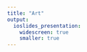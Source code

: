 ```yaml
---
title: "Art"
output: 
  ioslides_presentation:
    widescreen: true
    smaller: true
---
```


## {data-background="../_img/IMG_0007.jpg" data-background-size="contain"}

## {data-background="_img/IMG_1308.png" data-background-size="contain"}

## {data-background="_img/IMG_0939.JPG" data-background-size="contain"}

## {data-background="_img/IMG_1328.JPG" data-background-size="contain"}

## {data-background="_img/IMG_1202.png" data-background-size="contain"}

## {data-background="_img/IMG_1182.JPG" data-background-size="contain"}

## {data-background="_img/IMG_1185.JPG" data-background-size="contain"}

## {data-background="_img/IMG_1210.JPG" data-background-size="contain"}

## {data-background="_img/IMG_1310.JPG" data-background-size="contain"}

## {data-background="_img/IMG_1201.JPG" data-background-size="contain"}

## {data-background="../_img/IMG_1335.png" data-background-size="contain"}